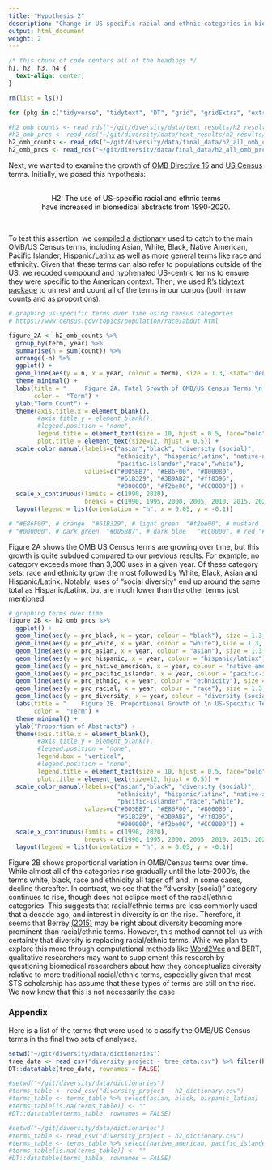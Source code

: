 ```yaml
---
title: "Hypothesis 2"
description: "Change in US-specific racial and ethnic categories in biomedical abstracts"
output: html_document
weight: 2
---
```


```css
/* this chunk of code centers all of the headings */
h1, h2, h3, h4 {
  text-align: center;
}
```

```r
rm(list = ls())

for (pkg in c("tidyverse", "tidytext", "DT", "grid", "gridExtra", "extrafont", "data.table", "plotly")) {library(pkg, character.only = TRUE)}

#h2_omb_counts <- read_rds("~/git/diversity/data/text_results/h2_results/h2_all_omb_counts.rds") 
#h2_omb_prcs <- read_rds("~/git/diversity/data/text_results/h2_results/h2_all_omb_prcs.rds") 
h2_omb_counts <- read_rds("~/git/diversity/data/final_data/h2_all_omb_counts.rds") 
h2_omb_prcs <- read_rds("~/git/diversity/data/final_data/h2_all_omb_prcs.rds")
```

Next, we wanted to examine the growth of <ins>[OMB Directive 15](https://wonder.cdc.gov/wonder/help/populations/bridged-race/Directive15.html)</ins> and <ins>[US Census](https://www.census.gov/topics/population/race/about.html)</ins> terms. Initially, we posed this hypothesis: 

<br>
<center>
<span style="color:black"> H2: The use of US-specific racial and ethnic terms <br> have increased in biomedical abstracts from 1990-2020. </span>
</center>
<br>

To test this assertion, we [compiled a dictionary](/methods/) used to catch to the main OMB/US Census terms, including Asian, White, Black, Native American, Pacific Islander, Hispanic/Latinx as well as more general terms like race and ethnicity. Given that these terms can also refer to populations outside of the US, we recoded compound and hyphenated US-centric terms to ensure they were specific to the American context. Then, we used <ins>[R's tidytext package](https://www.tidytextmining.com/)</ins> to unnest and count all of the terms in our corpus (both in raw counts and as proportions).

```r

# graphing us-specific terms over time using census categories 
# https://www.census.gov/topics/population/race/about.html

figure_2A <- h2_omb_counts %>% 
  group_by(term, year) %>% 
  summarise(n = sum(count)) %>% 
  arrange(-n) %>% 
  ggplot() + 
  geom_line(aes(y = n, x = year, colour = term), size = 1.3, stat="identity") + 
  theme_minimal() +
  labs(title = "     Figure 2A. Total Growth of OMB/US Census Terms \n in PubMed/MEDLINE Abstracts (1990-2020)",
       color =  "Term") + 
  ylab("Term Count") +
  theme(axis.title.x = element_blank(), 
        #axis.title.y = element_blank(), 
        #legend.position = "none",
        legend.title = element_text(size = 10, hjust = 0.5, face="bold"),
        plot.title = element_text(size=12, hjust = 0.5)) +
  scale_color_manual(labels=c("asian","black", "diversity (social)",
                              "ethnicity", "hispanic/latinx", "native-american",
                              "pacific-islander","race","white"),
                     values=c("#005BB7", "#E86F00", "#800080", 
                              "#61B329", "#3B9AB2", "#ff8396", 
                              "#000000", "#f2be00", "#CC0000")) +
  scale_x_continuous(limits = c(1990, 2020),
                     breaks = c(1990, 1995, 2000, 2005, 2010, 2015, 2020)); ggplotly() %>% 
  layout(legend = list(orientation = "h", x = 0.05, y = -0.1))

# "#E86F00", # orange  "#61B329", # light green  "#f2be00", # mustard  "#800080", # purple
# "#000000", # dark green  "#005BB7", # dark blue   "#CC0000", # red "#ff8396", # pinkish "#3B9AB2" # light blue 
```

Figure 2A shows the OMB US Census terms are growing over time, but this growth is quite subdued compared to our previous results. For example, no category exceeds more than 3,000 uses in a given year. Of these category sets, race and ethnicity grow the most followed by White, Black, Asian and Hispanic/Latinx. Notably, uses of "social diversity" end up around the same total as Hispanic/Latinx, but are much lower than the other terms just mentioned. 

```r
# graphing terms over time 
figure_2B <- h2_omb_prcs %>% 
  ggplot() + 
  geom_line(aes(y = prc_black, x = year, colour = "black"), size = 1.3, stat="identity") +
  geom_line(aes(y = prc_white, x = year, colour = "white"),size = 1.3, stat="identity") +
  geom_line(aes(y = prc_asian, x = year, colour = "asian"), size = 1.3,stat="identity") +
  geom_line(aes(y = prc_hispanic, x = year, colour = "hispanic/latinx"),size = 1.3, stat="identity") +
  geom_line(aes(y = prc_native_american, x = year, colour = "native-american"), size = 1.3,stat="identity") +
  geom_line(aes(y = prc_pacific_islander, x = year, colour = "pacific-islander"), size = 1.3,stat="identity") +
  geom_line(aes(y = prc_ethnic, x = year, colour = "ethnicity"), size = 1.3,stat="identity") +
  geom_line(aes(y = prc_racial, x = year, colour = "race"), size = 1.3, stat="identity") +
  geom_line(aes(y = prc_diversity, x = year, colour = "diversity (social)"), size = 1.3, stat="identity") +
  labs(title = "    Figure 2B. Proportional Growth of \n US-Specific Terms in PubMed/MEDLINE Abstracts (1990-2020)",
       color =  "Term") + 
  theme_minimal() +
  ylab("Proportion of Abstracts") +
  theme(axis.title.x = element_blank(), 
        #axis.title.y = element_blank(), 
        #legend.position = "none",
        legend.box = "vertical", 
        #legend.position = "none",
        legend.title = element_text(size = 10, hjust = 0.5, face="bold"),
        plot.title = element_text(size=12, hjust = 0.5)) +
  scale_color_manual(labels=c("asian","black", "diversity (social)",
                              "ethnicity", "hispanic/latinx", "native-american",
                              "pacific-islander","race","white"),
                     values=c("#005BB7", "#E86F00", "#800080", 
                              "#61B329", "#3B9AB2", "#ff8396", 
                              "#000000", "#f2be00", "#CC0000")) +
  scale_x_continuous(limits = c(1990, 2020),
                     breaks = c(1990, 1995, 2000, 2005, 2010, 2015, 2020)); ggplotly() %>% 
  layout(legend = list(orientation = "h", x = 0.05, y = -0.1))
```

Figure 2B shows proportional variation in OMB/Census terms over time. While almost all of the categories rise gradually until the late-2000's, the terms white, black, race and ethnicity all taper off and, in some cases, decline thereafter. In contrast, we see that the "diversity (social)" category continues to rise, though does not eclipse most of the racial/ethnic categories. This suggests that racial/ethnic terms are less commonly used that a decade ago, and interest in diversity is on the rise. Therefore, it seems that Berrey <ins>[(2015)](https://press.uchicago.edu/ucp/books/book/chicago/E/bo19910067.html)</ins> may be right about diversity becoming more prominent than racial/ethnic terms. However, this method cannot tell us with certainty that diversity is replacing racial/ethnic terms. While we plan to explore this more through computational methods like <ins>[Word2Vec](https://github.com/brandonleekramer/diversity/blob/master/src/04_word_embeddings/04_eda_word2vec.ipynb)</ins> and BERT, qualitative researchers may want to supplement this research by questioning biomedical researchers about how they conceptualize diversity relative to more traditional racial/ethnic terms, especially given that most STS scholarship has assume that these types of terms are still on the rise. We now know that this is not necessarily the case.

### Appendix 

Here is a list of the terms that were used to classify the OMB/US Census terms in the final two sets of analyses.

```r
setwd("~/git/diversity/data/dictionaries")
tree_data <- read_csv("diversity_project - tree_data.csv") %>% filter(hypothesis == "hypothesis2") 
DT::datatable(tree_data, rownames = FALSE)
```

```r
#setwd("~/git/diversity/data/dictionaries")
#terms_table <- read_csv("diversity_project - h2_dictionary.csv") 
#terms_table <- terms_table %>% select(asian, black, hispanic_latinx)
#terms_table[is.na(terms_table)] <- ""
#DT::datatable(terms_table, rownames = FALSE)
```
```r
#setwd("~/git/diversity/data/dictionaries")
#terms_table <- read_csv("diversity_project - h2_dictionary.csv") 
#terms_table <- terms_table %>% select(native_american,	pacific_islander,white)
#terms_table[is.na(terms_table)] <- ""
#DT::datatable(terms_table, rownames = FALSE)
```

